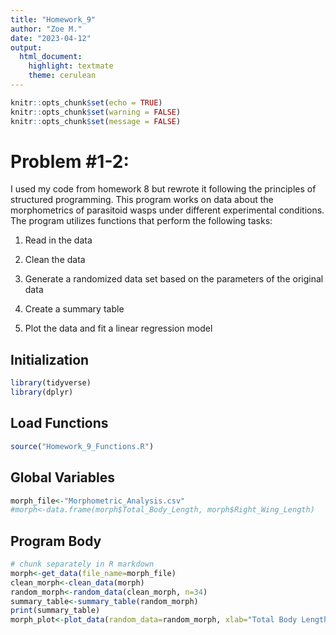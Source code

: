 ```yaml
---
title: "Homework_9"
author: "Zoe M."
date: "2023-04-12"
output: 
  html_document: 
    highlight: textmate
    theme: cerulean
---
```


```r
knitr::opts_chunk$set(echo = TRUE)
knitr::opts_chunk$set(warning = FALSE)
knitr::opts_chunk$set(message = FALSE)
```

# Problem #1-2:
I used my code from homework 8 but rewrote it following the principles of structured programming. This program works on data about the morphometrics of parasitoid wasps under different experimental conditions. The program utilizes functions that perform the following tasks:

1. Read in the data

2. Clean the data

3. Generate a randomized data set based on the parameters of the original data

4. Create a summary table

5. Plot the data and fit a linear regression model

## Initialization
```r
library(tidyverse)
library(dplyr)
```

## Load Functions
```r
source("Homework_9_Functions.R")
```

## Global Variables
```r
morph_file<-"Morphometric_Analysis.csv"
#morph<-data.frame(morph$Total_Body_Length, morph$Right_Wing_Length)
```

## Program Body
```r
# chunk separately in R markdown
morph<-get_data(file_name=morph_file)
clean_morph<-clean_data(morph)
random_morph<-random_data(clean_morph, n=34)
summary_table<-summary_table(random_morph)
print(summary_table)
morph_plot<-plot_data(random_data=random_morph, xlab="Total Body Length", ylab="Right Wing Length")
```

